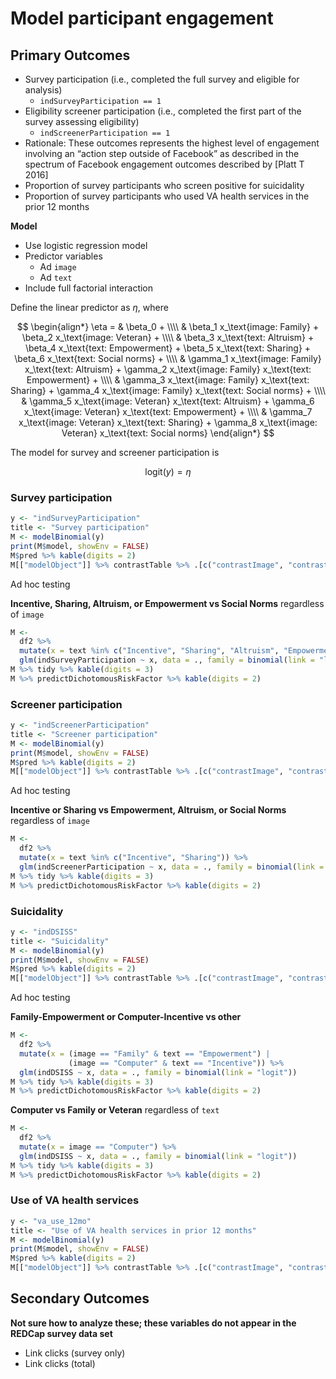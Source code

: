 # Model participant engagement


## Primary Outcomes
  
* Survey participation (i.e., completed the full survey and eligible for analysis)
  * `indSurveyParticipation == 1`
* Eligibility screener participation (i.e., completed the first part of the survey assessing eligibility)
  * `indScreenerParticipation == 1`
* Rationale: These outcomes represents the highest level of engagement involving an "action step outside of Facebook" as described in the spectrum of Facebook engagement outcomes described by [Platt T 2016]
* Proportion of survey participants who screen positive for suicidality 
* Proportion of survey participants who used VA health services in the prior 12 months

**Model**

* Use logistic regression model
* Predictor variables
  * Ad `image`
  * Ad `text`
* Include full factorial interaction

Define the linear predictor as $\eta$, where

$$
\begin{align*}
\eta = & \beta_0 + \\\\
       & \beta_1 x_\text{image: Family} + 
         \beta_2 x_\text{image: Veteran} + \\\\
       & \beta_3 x_\text{text: Altruism} + 
         \beta_4 x_\text{text: Empowerment} + 
         \beta_5 x_\text{text: Sharing} + 
         \beta_6 x_\text{text: Social norms} + \\\\
       & \gamma_1 x_\text{image: Family} x_\text{text: Altruism} + 
         \gamma_2 x_\text{image: Family} x_\text{text: Empowerment} +  \\\\
       & \gamma_3 x_\text{image: Family} x_\text{text: Sharing} + 
         \gamma_4 x_\text{image: Family} x_\text{text: Social norms} + \\\\
       & \gamma_5 x_\text{image: Veteran} x_\text{text: Altruism} + 
         \gamma_6 x_\text{image: Veteran} x_\text{text: Empowerment} +  \\\\
       & \gamma_7 x_\text{image: Veteran} x_\text{text: Sharing} + 
         \gamma_8 x_\text{image: Veteran} x_\text{text: Social norms}
\end{align*}
$$

The model for survey and screener participation is

$$
\text{logit}(y) = \eta
$$


### Survey participation

```r
y <- "indSurveyParticipation"
title <- "Survey participation"
M <- modelBinomial(y)
print(M$model, showEnv = FALSE)
M$pred %>% kable(digits = 2)
M[["modelObject"]] %>% contrastTable %>% .[c("contrastImage", "contrastText")] %>% kable(digits = 3)
```

Ad hoc testing

**Incentive, Sharing, Altruism, or Empowerment vs Social Norms** regardless of `image`

```r
M <-
  df2 %>% 
  mutate(x = text %in% c("Incentive", "Sharing", "Altruism", "Empowerment")) %>% 
  glm(indSurveyParticipation ~ x, data = ., family = binomial(link = "logit"))
M %>% tidy %>% kable(digits = 3)
M %>% predictDichotomousRiskFactor %>% kable(digits = 2)
```


### Screener participation

```r
y <- "indScreenerParticipation"
title <- "Screener participation"
M <- modelBinomial(y)
print(M$model, showEnv = FALSE)
M$pred %>% kable(digits = 2)
M[["modelObject"]] %>% contrastTable %>% .[c("contrastImage", "contrastText")] %>% kable(digits = 3)
```

Ad hoc testing

**Incentive or Sharing vs Empowerment, Altruism, or Social Norms** regardless of `image`

```r
M <-
  df2 %>% 
  mutate(x = text %in% c("Incentive", "Sharing")) %>% 
  glm(indScreenerParticipation ~ x, data = ., family = binomial(link = "logit"))
M %>% tidy %>% kable(digits = 3)
M %>% predictDichotomousRiskFactor %>% kable(digits = 2)
```


### Suicidality 

```r
y <- "indDSISS"
title <- "Suicidality"
M <- modelBinomial(y)
print(M$model, showEnv = FALSE)
M$pred %>% kable(digits = 2)
M[["modelObject"]] %>% contrastTable %>% .[c("contrastImage", "contrastText")] %>% kable(digits = 3)
```

Ad hoc testing

**Family-Empowerment or Computer-Incentive vs other**

```r
M <-
  df2 %>% 
  mutate(x = (image == "Family" & text == "Empowerment") | 
             (image == "Computer" & text == "Incentive")) %>% 
  glm(indDSISS ~ x, data = ., family = binomial(link = "logit"))
M %>% tidy %>% kable(digits = 3)
M %>% predictDichotomousRiskFactor %>% kable(digits = 2)
```

**Computer vs Family or Veteran** regardless of `text`

```r
M <-
  df2 %>% 
  mutate(x = image == "Computer") %>% 
  glm(indDSISS ~ x, data = ., family = binomial(link = "logit"))
M %>% tidy %>% kable(digits = 3)
M %>% predictDichotomousRiskFactor %>% kable(digits = 2)
```


### Use of VA health services 

```r
y <- "va_use_12mo"
title <- "Use of VA health services in prior 12 months"
M <- modelBinomial(y)
print(M$model, showEnv = FALSE)
M$pred %>% kable(digits = 2)
M[["modelObject"]] %>% contrastTable %>% .[c("contrastImage", "contrastText")] %>% kable(digits = 3)
```


## Secondary Outcomes

**Not sure how to analyze these; these variables do not appear in the REDCap survey data set**

* Link clicks (survey only)
* Link clicks (total)
